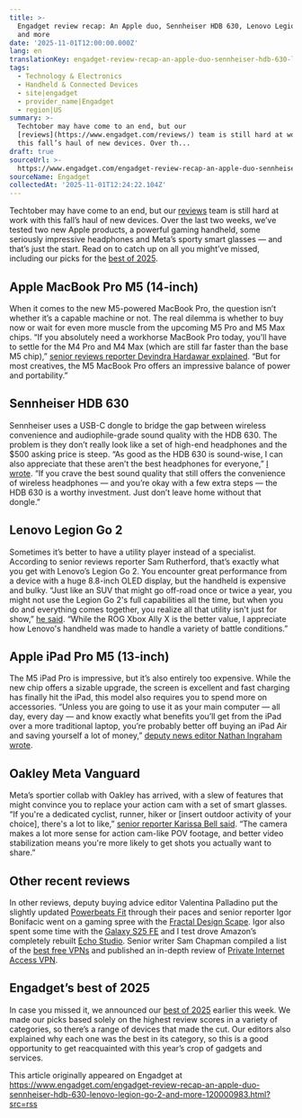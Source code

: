 ```yaml
---
title: >-
  Engadget review recap: An Apple duo, Sennheiser HDB 630, Lenovo Legion Go 2
  and more
date: '2025-11-01T12:00:00.000Z'
lang: en
translationKey: engadget-review-recap-an-apple-duo-sennheiser-hdb-630-lenovo
tags:
  - Technology & Electronics
  - Handheld & Connected Devices
  - site|engadget
  - provider_name|Engadget
  - region|US
summary: >-
  Techtober may have come to an end, but our
  [reviews](https://www.engadget.com/reviews/) team is still hard at work with
  this fall’s haul of new devices. Over th...
draft: true
sourceUrl: >-
  https://www.engadget.com/engadget-review-recap-an-apple-duo-sennheiser-hdb-630-lenovo-legion-go-2-and-more-120000983.html?src=rss
sourceName: Engadget
collectedAt: '2025-11-01T12:24:22.104Z'
---
```

Techtober may have come to an end, but our [reviews](https://www.engadget.com/reviews/) team is still hard at work with this fall’s haul of new devices. Over the last two weeks, we’ve tested two new Apple products, a powerful gaming handheld, some seriously impressive headphones and Meta’s sporty smart glasses — and that’s just the start. Read on to catch up on all you might’ve missed, including our picks for the [best of 2025](https://www.engadget.com/engadgets-best-of-2025-114500543.html).

## Apple MacBook Pro M5 (14-inch)

When it comes to the new M5-powered MacBook Pro, the question isn’t whether it’s a capable machine or not. The real dilemma is whether to buy now or wait for even more muscle from the upcoming M5 Pro and M5 Max chips. “If you absolutely need a workhorse MacBook Pro today, you'll have to settle for the M4 Pro and M4 Max (which are still far faster than the base M5 chip),” [senior reviews reporter Devindra Hardawar explained](https://www.engadget.com/computing/laptops/apple-macbook-pro-m5-14-inch-review-a-huge-graphics-upgrade-for-creators-and-gamers-170009179.html). “But for most creatives, the M5 MacBook Pro offers an impressive balance of power and portability.”

## Sennheiser HDB 630

Sennheiser uses a USB-C dongle to bridge the gap between wireless convenience and audiophile-grade sound quality with the HDB 630. The problem is they don’t really look like a set of high-end headphones and the $500 asking price is steep. “As good as the HDB 630 is sound-wise, I can also appreciate that these aren’t the best headphones for everyone,” [I wrote](https://www.engadget.com/audio/headphones/sennheiser-hdb-630-review-a-sonic-marvel-with-room-for-improvement-150000295.html). “If you crave the best sound quality that still offers the convenience of wireless headphones — and you’re okay with a few extra steps — the HDB 630 is a worthy investment. Just don’t leave home without that dongle.”

## Lenovo Legion Go 2

Sometimes it’s better to have a utility player instead of a specialist. According to senior reviews reporter Sam Rutherford, that’s exactly what you get with Lenovo’s Legion Go 2. You encounter great performance from a device with a huge 8.8-inch OLED display, but the handheld is expensive and bulky. “Just like an SUV that might go off-road once or twice a year, you might not use the Legion Go 2's full capabilities all the time, but when you do and everything comes together, you realize all that utility isn't just for show,” [he said](https://www.engadget.com/gaming/pc/lenovo-legion-go-2-review-the-utility-pc-gaming-handheld-120000533.html). “While the ROG Xbox Ally X is the better value, I appreciate how Lenovo's handheld was made to handle a variety of battle conditions.”

## Apple iPad Pro M5 (13-inch)

The M5 iPad Pro is impressive, but it’s also entirely too expensive. While the new chip offers a sizable upgrade, the screen is excellent and fast charging has finally hit the iPad, this model also requires you to spend more on accessories. “Unless you are going to use it as your main computer — all day, every day — and know exactly what benefits you’ll get from the iPad over a more traditional laptop, you’re probably better off buying an iPad Air and saving yourself a lot of money,” [deputy news editor Nathan Ingraham wrote](https://www.engadget.com/mobile/tablets/ipad-pro-m5-review-speed-boost-130046249.html).

## Oakley Meta Vanguard

Meta’s sportier collab with Oakley has arrived, with a slew of features that might convince you to replace your action cam with a set of smart glasses. “If you're a dedicated cyclist, runner, hiker or \[insert outdoor activity of your choice\], there's a lot to like,” [senior reporter Karissa Bell said](https://www.engadget.com/wearables/oakley-meta-vanguard-review-sporty-to-a-fault-183000829.html). “The camera makes a lot more sense for action cam-like POV footage, and better video stabilization means you're more likely to get shots you actually want to share.”

## Other recent reviews

In other reviews, deputy buying advice editor Valentina Palladino put the slightly updated [Powerbeats Fit](https://www.engadget.com/audio/headphones/beats-powerbeats-fit-review-deja-vu-in-a-good-way-120058332.html) through their paces and senior reporter Igor Bonifacic went on a gaming spree with the [Fractal Design Scape](https://www.engadget.com/gaming/fractal-design-scape-review-a-stellar-debut-173000007.html). Igor also spent some time with the [Galaxy S25 FE](https://www.engadget.com/mobile/smartphones/samsung-galaxy-s25-fe-review-iterative-to-a-fault-183026577.html) and I test drove Amazon’s completely rebuilt [Echo Studio](https://www.engadget.com/audio/speakers/amazon-echo-studio-2025-review-a-comprehensive-redesign-for-alexa-140000191.html). Senior writer Sam Chapman compiled a list of the [best free VPNs](https://www.engadget.com/cybersecurity/vpn/best-free-vpn-120032818.html) and published an in-depth review of [Private Internet Access VPN](https://www.engadget.com/cybersecurity/vpn/private-internet-access-vpn-review-both-more-and-less-than-a-budget-vpn-120033882.html).

## Engadget’s best of 2025

In case you missed it, we announced our [best of 2025](https://www.engadget.com/engadgets-best-of-2025-114500543.html) earlier this week. We made our picks based solely on the highest review scores in a variety of categories, so there’s a range of devices that made the cut. Our editors also explained why each one was the best in its category, so this is a good opportunity to get reacquainted with this year’s crop of gadgets and services.

This article originally appeared on Engadget at https://www.engadget.com/engadget-review-recap-an-apple-duo-sennheiser-hdb-630-lenovo-legion-go-2-and-more-120000983.html?src=rss
